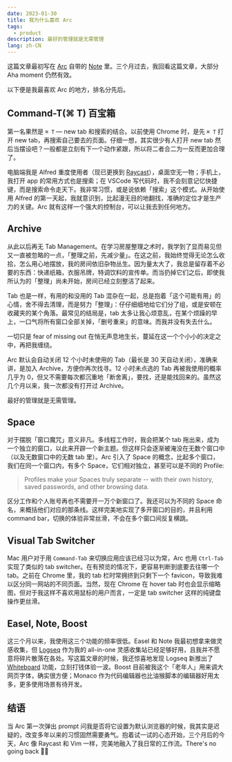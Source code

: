 ```yaml
---
date: 2023-01-30
title: 我为什么喜欢 Arc
tags:
  - product
description: 最好的管理就是无需管理
lang: zh-CN
---
```


这篇文章最初写在 [Arc](https://arc.net) 自带的 [Note](https://arc.net/p/BCB1693F-653E-43B5-B5EE-411A278CFD41) 里。三个月过去，我回看这篇文章，大部分 Aha moment 仍然有效。

以下便是我最喜欢 Arc 的地方，排名分先后。

## Command-T(⌘ T) 百宝箱

第一名果然是 `⌘ T` — new tab 和搜索的结合。以前使用 Chrome 时，是先 `⌘ T` 打开 new tab，再搜索自己要去的页面。仔细一想，其实很少有人打开 new tab 然后当摆设吧？一般都是立刻有下一个动作紧跟，所以将二者合二为一反而更加合理了。

电脑端我是 Alfred 重度使用者（现已更换到 [Raycast](https://www.raycast.com/)），桌面空无一物；手机上，我打开 app 的常用方式也是搜索；在 VSCode 写代码时，我不会刻意记忆快捷键，而是搜索命令走天下。我非常习惯，或是说依赖「搜索」这个模式。从开始使用 Alfred 的第一天起，我就意识到，比起漫无目的地翻找，准确的定位才是生产力的关键。Arc 就有这样一个强大的控制台，可以让我去到任何地方。

## Archive

从此以后再无 Tab Management。在学习房屋整理之术时，我学到了显而易见但又一直被忽略的一点，「整理之前，先减少量」。在这之前，我始终觉得无论怎么收拾，怎么用心地摆放，我的房间依旧杂物丛生。因为量太大了，我总是留存着不必要的东西：快递纸箱，衣服吊牌，特调饮料的宣传单。而当扔掉它们之后，即使我所认为的「整理」尚未开始，房间已经立刻整洁了起来。

Tab 也是一样，有用的和没用的 Tab 混杂在一起，总是抱着「这个可能有用」的心情，舍不得去清理，而是努力「整理」：仔仔细细地给它们分了组，或是安顿在收藏夹的某个角落。最常见的结局是，tab 太多让我心烦意乱，在某个烦躁的早上，一口气将所有窗口全部关掉，「删号重来」的意味。而我并没有失去什么。

一切只是 fear of missing out 在悄无声息地生长，蔓延在这一个个小小的决定之中，再把我缠绕。

Arc 默认会自动关闭 12 个小时未使用的 Tab（最长是 30 天自动关闭），准确来讲，是加入 Archive，方便你再次找寻。12 小时未点选的 Tab 再被我使用的概率几乎为 0，但又不需要每次都沉重地「断舍离」，要找，还是能找回来的。虽然这几个月以来，我一次都没有打开过 Archive。

最好的管理就是无需管理。

## Space

对于摆脱「窗口魔咒」意义非凡。多线程工作时，我会把某个 tab 拖出来，成为一个独立的窗口，以此来开辟一个新主题。但这样只会逐渐被淹没在无数个窗口中（以及无数窗口中的无数 tab 里）。Arc 引入了 Space 的概念，比起多个窗口，我们在同一个窗口内，有多个 Space，它们相对独立，甚至可以是不同的 Profile:

> Profiles make your Spaces truly separate -- with their own history, saved passwords, and other browsing data.

区分工作和个人账号再也不需要开一万个新窗口了。我还可以为不同的 Space 命名，来概括他们对应的那条线。这样完美地实现了多开窗口的目的，并且利用 command bar，切换的体验非常丝滑，不会在多个窗口间反复横跳。

## Visual Tab Switcher

Mac 用户对于用 `Command-Tab` 来切换应用应该已经习以为常，Arc 也用 `Ctrl-Tab` 实现了类似的 tab switcher。在有预览的情况下，更容易判断到底要去往哪一个 tab。之前在 Chrome 里，我的 tab 栏时常拥挤到只剩下一个 favicon，导致我难以区分同一网站的不同页面。当然，现在 Chrome 在 hover tab 时也会显示缩略图，但对于我这样不喜欢用鼠标的用户而言，一定是 tab switcher 这样的纯键盘操作更丝滑。

## Easel, Note, Boost

这三个月以来，我使用这三个功能的频率很低。Easel 和 Note 我最初想拿来做灵感收集，但 [Logseq](https://logseq.com) 作为我的 all-in-one 灵感收集站已经足够好用，且我并不愿意将碎片散落在各处。写这篇文章的时候，我还惊喜地发现 Logseq 新推出了 [Whiteboard](https://twitter.com/logseq/status/1605224766637424641?s=20&t=DAeXgBhBQaOLoZnp1Tq1kA) 功能，立刻打钱体验一波。Boost 目前被我这个「老年人」用来调大网页字体，确实很方便；Monaco 作为代码编辑器也比油猴脚本的编辑器好用太多，更多使用场景有待开发。

## 结语

当 Arc 第一次弹出 prompt 问我是否将它设置为默认浏览器的时候，我其实是迟疑的，改变多年以来的习惯固然需要勇气。抱着试一试的心态开始，三个月后的今天，Arc 像 Raycast 和 Vim 一样，完美地融入了我日常的工作流。There's no going back 🤷‍♀️
